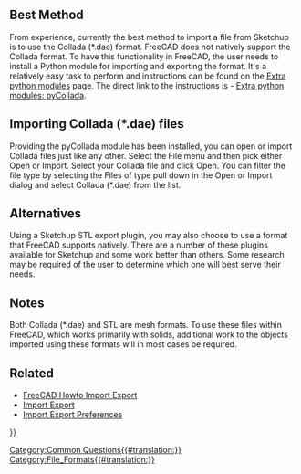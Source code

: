 <languages/>
<translate>
<!--T:1-->
{{Fake heading|sub=4|< Back to [[FreeCAD Howto Import Export]]}}
== Best Method ==

</translate>
{{TOCright}}
<translate>

<!--T:2-->
From experience, currently the best method to import a file from Sketchup is to use the Collada (*.dae) format. FreeCAD does not natively support the Collada format. To have this functionality in FreeCAD, the user needs to install a Python module for importing and exporting the format. It's a relatively easy task to perform and instructions can be found on the [[Extra python modules|Extra python modules]] page. The direct link to the instructions is - [https://wiki.freecad.org/index.php?title=Extra_python_modules#pyCollada Extra python modules: pyCollada].

== Importing Collada (*.dae) files == <!--T:3-->

<!--T:4-->
Providing the pyCollada module has been installed, you can  open or import Collada files just like any other. Select the File menu and then pick either Open or Import. Select your Collada file and click Open. You can filter the file type by selecting the Files of type pull down in the Open or Import dialog and select Collada (*.dae) from the list.

== Alternatives == <!--T:5--> 

<!--T:6-->
Using a Sketchup STL export plugin, you may also choose to use a format that FreeCAD supports natively. There are a number of these plugins available for Sketchup and some work better than others. Some research may be required of the user to determine which one will best serve their needs. 

== Notes == <!--T:7-->

<!--T:8-->
Both Collada (*.dae) and STL are mesh formats. To use these files within FreeCAD, which works primarily with solids, additional work to the objects imported using these formats will in most cases be required.

== Related == <!--T:10-->

<!--T:11-->
* [[FreeCAD_Howto_Import_Export|FreeCAD Howto Import Export]]
* [[Import_Export|Import Export]]
* [[Import_Export_Preferences|Import Export Preferences]]


</translate>
{{Userdocnavi{{#translation:}}}}
[[Category:Common Questions{{#translation:}}]]
[[Category:File_Formats{{#translation:}}]]